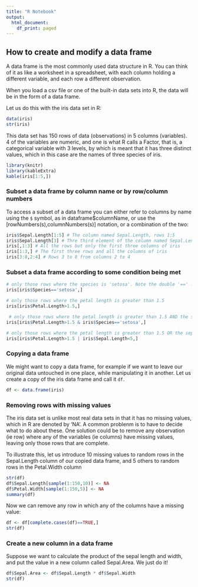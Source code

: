 ```yaml
---
title: "R Notebook"
output:
  html_document:
    df_print: paged
---
```


## How to create and modify a data frame

A data frame is the most commonly used data structure in R. You can think of it as like a worksheet in a spreadsheet, with each column holding a different variable, and each row a different observation.

When you load a csv file or one of the built-in data sets into R, the data will be in the form of a data frame.

Let us do this with the iris data set in R:

```r
data(iris)
str(iris)
```

This data set has 150 rows of data (observations) in 5 columns (variables). 4 of the variables are numeric, and one is what R calls a Factor, that is, a categorical variable with 3 levels, by which is meant that it has three distinct values, which in this case are the names of three species of iris.

```r
library(knitr)
library(kableExtra)
kable(iris[1:5,])
```


### Subset a data frame by column name or by row/column numbers
To access a subset of a data frame you can either refer to columns by name using the `$` symbol, as in dataframe$columnName, or use the [rowNumbers(s),columnNumbers(s)] notation, or a combination of the two:

```r
iris$Sepal.Length[1:5] # The column named Sepal.Length, rows 1:5
iris$Sepal.Length[3] # Thre third element of the column named Sepal.Length
iris[,1:3] # All the rows but only the first three columns of iris
iris[1:3,] # The first three rows and all the columns of iris
iris[3:8,2:4] # Rows 3 to 8 from columns 2 to 4
```


### Subset a data frame according to some condition being met
```r
# only those rows where the species is 'setosa'. Note the double '==' !
iris[iris$Species=='setosa',] 

# only those rows where the petal length is greater than 1.5
iris[iris$Petal.Length>1.5,] 

 # only those rows where the petal length is greater than 1.5 AND the species is setosa - note use of '&' for a logical AND
iris[iris$Petal.Length>1.5 & iris$Species=='setosa',]

# only those rows where the petal length is greater than 1.5 OR the sepal length is less than 5. - note use of '|' for a logical OR
iris[iris$Petal.Length>1.5 | iris$Sepal.Length<5,] 
```

### Copying a data frame
We might want to copy a data frame, for example if we want to leave our original data untouched in one place, while manipulating it in another. Let us create a copy of the iris data frame and call it `df`.

```r
df <- data.frame(iris)
```

### Removing rows with missing values

The iris data set is unlike most real data sets in that it has no missing values, which in R are denoted by 'NA'. A common problenm is to have to decide what to do about these. One solution could be to remove any observation (ie row) where any of the variables (ie columns) have missing values, leaving only those rows that are complete.

To illustrate this, let us introduce 10 missing values to random rows in the Sepal.Length column of our copied data frame, and 5 others to random rows in the Petal.Width column

```r
str(df)
df$Sepal.Length[sample(1:150,10)] <- NA
df$Petal.Width[sample(1:150,5)] <- NA
summary(df)
```

Now we can remove any row in which any of the columns have a missing value:
```r
df <- df[complete.cases(df)==TRUE,]
str(df)
```

### Create a new column in a data frame
Suppose we want to calculate the product of the sepal length and width, and put the value in a new column called Sepal.Area.
We just do it!

```r
df$Sepal.Area <- df$Sepal.Length * df$Sepal.Width
str(df)
```










